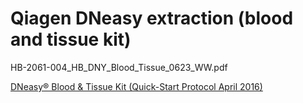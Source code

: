 # Qiagen DNeasy extraction (blood and tissue kit)

HB-2061-004_HB_DNY_Blood_Tissue_0623_WW.pdf

[DNeasy® Blood & Tissue Kit (Quick-Start Protocol April 2016)](https://www.qiagen.com/us/resources/resourcedetail?id=68f29296-5a9f-40fa-8b3d-1c148d0b3030&lang=en)
